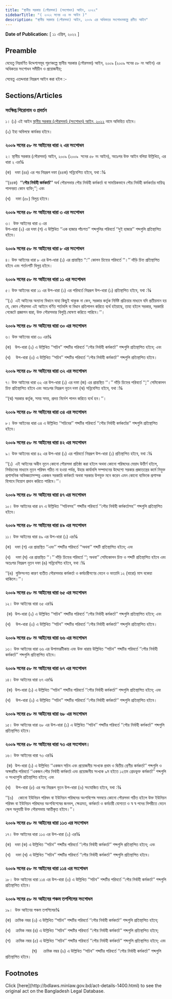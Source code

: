 ```yaml
---
title: "স্থানীয় সরকার (পৌরসভা) (সংশোধন) আইন, ২০২২"
sidebarTitle: "( ২০২২ সনের ০৪ নং আইন )"
description: "স্থানীয় সরকার (পৌরসভা) আইন, ২০০৯ এর অধিকতর সংশোধনকল্পে প্রণীত আইন"
---
```


**Date of Publication:** [ ১১ এপ্রিল, ২০২২ ]

## Preamble

যেহেতু নিম্নবর্ণিত উদ্দেশ্যসমূহ পূরণকল্পে স্থানীয় সরকার (পৌরসভা) আইন, ২০০৯ (২০০৯ সনের ৫৮ নং আইন) এর অধিকতর সংশোধন সমীচীন ও প্রয়োজনীয়;

সেহেতু এতদ্দবারা নিম্নরূপ আইন করা হইল :-

## Sections/Articles

### সংক্ষিপ্ত শিরোনাম ও প্রবর্তন

১। (১) এই আইন [স্থানীয় সরকার (পৌরসভা) (সংশোধন) আইন, ২০২২](/laws/act-1400 "স্থানীয় সরকার (পৌরসভা) (সংশোধন) আইন, ২০২২") নামে অভিহিত হইবে।

(২) ইহা অবিলম্বে কার্যকর হইবে।

### ২০০৯ সনের ৫৮ নং আইনের ধারা ২ এর সংশোধন

২। স্থানীয় সরকার (পৌরসভা) আইন, ২০০৯ (২০০৯  সনের ৫৮ নং আইন), অতঃপর উক্ত আইন বলিয়া উল্লিখিত, এর ধারা ২ এর¾

(ক)   দফা (৪৪) এর পর নিম্নরূপ দফা (৪৪ক) সন্নিবেশিত হইবে, যথা :¾

‘‘(৪৪ক)  **‘‘পৌর নির্বাহী কর্মকর্তা’’** অর্থ পৌরসভার পৌর নির্বাহী কর্মকর্তা বা সাময়িকভাবে পৌর নির্বাহী কর্মকর্তার দায়িত্ব পালনরত কোন ব্যক্তি;’’; এবং

(খ)    দফা (৫৮) বিলুপ্ত হইবে।

### ২০০৯ সনের ৫৮ নং আইনের ধারা ৩ এর সংশোধন

৩।  উক্ত আইনের ধারা ৩ এর  
উপ-ধারা (২) এর দফা (গ) এ উল্লিখিত ‘‘এক হাজার পাঁচশত’’ শব্দগুলির পরিবর্তে ‘‘দুই হাজার’’ শব্দগুলি প্রতিস্থাপিত হইবে।

### ২০০৯ সনের ৫৮ নং আইনের ধারা ৮ এর সংশোধন

৪। উক্ত আইনের ধারা ৮ এর উপ-ধারা (১) এর প্রান্তস্থিত ‘‘:’’ কোলন চিহ্নের পরিবর্তে ‘‘।’’ দাঁড়ি চিহ্ন প্রতিস্থাপিত হইবে এবং শর্তাংশটি বিলুপ্ত হইবে।

### ২০০৯ সনের ৫৮ নং আইনের ধারা ১১ এর সংশোধন

৫। উক্ত আইনের ধারা ১১ এর উপ-ধারা (১) এর পরিবর্তে নিম্নরূপ উপ-ধারা (১) প্রতিস্থাপিত হইবে, যথা :¾

‘‘(১)  এই আইনের অন্যান্য বিধানে যাহা কিছুই থাকুক না কেন, সরকার কর্তৃক নির্দিষ্ট প্রক্রিয়ার মাধ্যমে যদি প্রতীয়মান হয় যে, কোন পৌরসভা এই আইনে বর্ণিত শর্তাবলি বা বিধান প্রতিপালন করিতে ব্যর্থ হইয়াছে, তাহা হইলে সরকার, সরকারি গেজেটে প্রজ্ঞাপন দ্বারা, উক্ত পৌরসভার বিলুপ্তি ঘোষণা করিতে পারিবে।’’।

### ২০০৯ সনের ৫৮ নং আইনের ধারা ৩০ এর সংশোধন

৬। উক্ত আইনের ধারা ৩০ এর¾

(ক)   উপ-ধারা (২) এ উল্লিখিত ‘‘সচিব’’ শব্দটির পরিবর্তে ‘‘পৌর নির্বাহী কর্মকর্তা’’ শব্দগুলি প্রতিস্থাপিত হইবে; এবং

(খ)    উপ-ধারা (৩) এ উল্লিখিত ‘‘সচিব’’ শব্দটির পরিবর্তে ‘‘পৌর নির্বাহী কর্মকর্তা’’ শব্দগুলি প্রতিস্থাপিত হইবে।

### ২০০৯ সনের ৫৮ নং আইনের ধারা ৩২ এর সংশোধন

৭। উক্ত আইনের ধারা ৩২ এর উপ-ধারা (১) এর দফা (জ) এর প্রান্তস্থিত ‘‘।’’ দাঁড়ি চিহ্নের পরিবর্তে ‘‘;’’ সেমিকোলন চিহ্ন প্রতিস্থাপিত হইবে এবং অতঃপর নিম্নরূপ নূতন দফা (ঝ) সন্নিবেশিত হইবে, যথা :¾

‘‘(ঝ) সরকার কর্তৃক, সময় সময়, প্রদত্ত নির্দেশ পালন করিতে ব্যর্থ হন।’’।

### ২০০৯ সনের ৫৮ নং আইনের ধারা ৩৪ এর সংশোধন

৮। উক্ত আইনের ধারা ৩৪ এ উল্লিখিত ‘‘সচিবের’’ শব্দটির পরিবর্তে ‘‘পৌর নির্বাহী কর্মকর্তার’’ শব্দগুলি প্রতিস্থাপিত হইবে।

### ২০০৯ সনের ৫৮ নং আইনের ধারা ৪২ এর সংশোধন

৯। উক্ত আইনের ধারা ৪২ এর উপ-ধারা (১) এর পরিবর্তে নিম্নরূপ উপ-ধারা (১) প্রতিস্থাপিত হইবে, যথা :¾

‘‘(১)  এই আইনের অধীন নূতন কোনো পৌরসভা প্রতিষ্ঠা করা হইলে অথবা কোনো পরিষদের মেয়াদ উত্তীর্ণ হইলে, নির্বাচনের মাধ্যমে নূতন পরিষদ গঠিত না হওয়া পর্যন্ত, উহার কার্যাবলি সম্পাদনের উদ্দেশ্যে সরকার প্রজাতন্ত্রের কর্মে নিযুক্ত প্রশাসনিক অভিজ্ঞতাসম্পন্ন একজন সরকারি কর্মকর্তা অথবা সরকার উপযুক্ত মনে করেন এমন কোনো ব্যক্তিকে প্রশাসক হিসাবে নিয়োগ প্রদান করিতে পারিবে।’’।

### ২০০৯ সনের ৫৮ নং আইনের ধারা ৪৭ এর সংশোধন

১০। উক্ত আইনের ধারা ৪৭ এ উল্লিখিত ‘‘সচিবসহ’’ শব্দটির পরিবর্তে ‘‘পৌর নির্বাহী কর্মকর্তাসহ’’ শব্দগুলি প্রতিস্থাপিত হইবে।

### ২০০৯ সনের ৫৮ নং আইনের ধারা ৪৯ এর সংশোধন

১১। উক্ত আইনের ধারা ৪৯ এর উপ-ধারা (১) এর¾

(ক)   দফা (গ) এর প্রান্তস্থিত ‘‘এবং’’ শব্দটির পরিবর্তে ‘‘অথবা’’ শব্দটি প্রতিস্থাপিত হইবে; এবং

(খ)    দফা (ঘ) এর প্রান্তস্থিত ‘‘।’’ দাঁড়ি চিহ্নের পরিবর্তে ‘‘; অথবা’’ সেমিকোলন চিহ্ন ও শব্দটি প্রতিস্থাপিত হইবে এবং অতঃপর নিম্নরূপ নূতন দফা (ঙ) সন্নিবেশিত হইবে, যথা :¾

‘‘(ঙ)  যুক্তিসংগত কারণ ব্যতীত পৌরসভার কর্মকর্তা ও কর্মচারীগণের বেতন ও ভাতাদি ১২ (বারো) মাস বকেয়া থাকিলে।’’।

### ২০০৯ সনের ৫৮ নং আইনের ধারা ৬৫ এর সংশোধন

১২। উক্ত আইনের ধারা ৬৫ এর¾

 (ক)  উপ-ধারা (২) এ উল্লিখিত ‘‘সচিব’’ শব্দটির পরিবর্তে ‘‘পৌর নির্বাহী কর্মকর্তা’’ শব্দগুলি প্রতিস্থাপিত হইবে; এবং

(খ)    উপ-ধারা (৩) এ উল্লিখিত ‘‘সচিব’’ শব্দটির পরিবর্তে ‘‘পৌর নির্বাহী কর্মকর্তা’’ শব্দগুলি প্রতিস্থাপিত হইবে।

### ২০০৯ সনের ৫৮ নং আইনের ধারা ৬৬ এর সংশোধন

১৩। উক্ত আইনের ধারা ৬৬ এর উপামত্মটীকায় এবং উক্ত ধারায় উল্লিখিত ‘‘সচিব’’ শব্দটির পরিবর্তে ‘‘পৌর নির্বাহী কর্মকর্তা’’ শব্দগুলি প্রতিস্থাপিত হইবে।

### ২০০৯ সনের ৫৮ নং আইনের ধারা ৬৭ এর সংশোধন

১৪। উক্ত আইনের ধারা ৬৭ এর¾

 (ক)  উপ-ধারা (১) এ উল্লিখিত ‘‘সচিব’’ শব্দটির পরিবর্তে ‘‘পৌর নির্বাহী কর্মকর্তা’’ শব্দগুলি প্রতিস্থাপিত হইবে; এবং

(খ)    উপ-ধারা (২) এ উল্লিখিত ‘‘সচিব’’ শব্দটির পরিবর্তে ‘‘পৌর নির্বাহী কর্মকর্তা’’ শব্দগুলি প্রতিস্থাপিত হইবে।

### ২০০৯ সনের ৫৮ নং আইনের ধারা ৬৮ এর সংশোধন

১৫। উক্ত আইনের ধারা ৬৮ এর উপ-ধারা (১) এ উল্লিখিত ‘‘সচিব’’ শব্দটির পরিবর্তে ‘‘পৌর নির্বাহী কর্মকর্তা’’ শব্দগুলি প্রতিস্থাপিত হইবে।

### ২০০৯ সনের ৫৮ নং আইনের ধারা ৭৩ এর সংশোধন।

১৬। উক্ত আইনের ধারা ৭৩ এর¾

 (ক)  উপ-ধারা (১) এ উল্লিখিত ‘‘একজন সচিব এবং প্রয়োজনীয় সংখ্যক প্রথম ও দ্বিতীয় শ্রেণীর কর্মকর্তা’’ শব্দগুলি ও অক্ষরটির পরিবর্তে ‘‘একজন পৌর নির্বাহী কর্মকর্তা এবং প্রয়োজনীয় সংখ্যক ৯ম হইতে ১২তম গ্রেডভুক্ত কর্মকর্তা’’ শব্দগুলি ও সংখ্যাগুলি প্রতিস্থাপিত হইবে; এবং

(খ)    উপ-ধারা (৫) এর পর নিম্নরূপ নূতন উপ-ধারা (৬) সংযোজিত হইবে, যথা :¾

‘‘(৬)    কোনো ইউনিয়ন পরিষদ বা ইউনিয়ন পরিষদের অংশবিশেষ সমন্বয়ে কোনো পৌরসভা গঠিত হইলে উক্ত ইউনিয়ন পরিষদ বা ইউনিয়ন পরিষদের অংশবিশেষের জনবল, ক্ষেত্রমত, কর্মকর্তা ও কর্মচারী যোগ্যতা ও স্ব স্ব পদের বিপরীতে বেতন স্কেল অনুযায়ী উক্ত পৌরসভায় আত্তীকৃত হইবে।’’।

### ২০০৯ সনের ৫৮ নং আইনের ধারা ১১৩ এর সংশোধন

১৭। উক্ত আইনের ধারা ১১৩ এর উপ-ধারা (২) এর¾

(ক)   দফা (ক) এ উল্লিখিত ‘‘সচিব’’ শব্দটির পরিবর্তে ‘‘পৌর নির্বাহী কর্মকর্তা’’ শব্দগুলি প্রতিস্থাপিত হইবে; এবং

(খ)    দফা (খ) এ উল্লিখিত ‘‘সচিব’’ শব্দটির পরিবর্তে ‘‘পৌর নির্বাহী কর্মকর্তা’’ শব্দগুলি প্রতিস্থাপিত হইবে।

### ২০০৯ সনের ৫৮ নং আইনের ধারা ১১৪ এর সংশোধন

১৮। উক্ত আইনের ধারা ১১৪ এর উপ-ধারা (৩) এ উল্লিখিত ‘‘সচিব’’ শব্দটির পরিবর্তে ‘‘পৌর নির্বাহী কর্মকর্তা’’ শব্দগুলি প্রতিস্থাপিত হইবে।

### ২০০৯ সনের ৫৮ নং আইনের পঞ্চম তপশিলের সংশোধন

১৯।  উক্ত আইনের পঞ্চম তপশিলের¾

(ক)   ক্রমিক নম্বর (৩) এ উল্লিখিত ‘‘সচিব’’ শব্দটির পরিবর্তে ‘‘পৌর নির্বাহী কর্মকর্তা’’ শব্দগুলি প্রতিস্থাপিত হইবে;

(খ)    ক্রমিক নম্বর (৪) এ উল্লিখিত ‘‘সচিব’’ শব্দটির পরিবর্তে ‘‘পৌর নির্বাহী কর্মকর্তা’’ শব্দগুলি প্রতিস্থাপিত হইবে;

(গ)    ক্রমিক নম্বর (৫) এ উল্লিখিত ‘‘সচিব’’ শব্দটির পরিবর্তে ‘‘পৌর নির্বাহী কর্মকর্তা’’ শব্দগুলি প্রতিস্থাপিত হইবে; এবং

                     (ঘ)     ক্রমিক নম্বর (৬) এ উল্লিখিত ‘‘সচিব’’ শব্দটির পরিবর্তে ‘‘পৌর নির্বাহী কর্মকর্তা’’ শব্দগুলি প্রতিস্থাপিত হইবে।

## Footnotes

<Note>
  Click [here](http://bdlaws.minlaw.gov.bd/act-details-1400.html) to see the original act on the Bangladesh Legal Database.
</Note>
